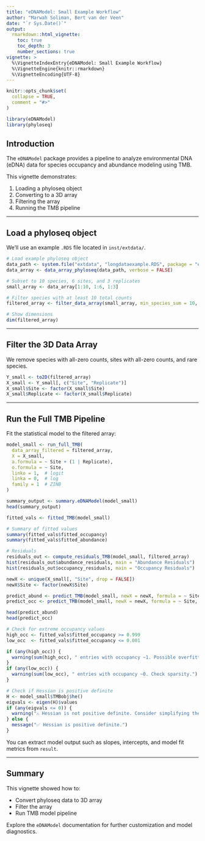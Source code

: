 ```yaml
---
title: "eDNAModel: Small Example Workflow"
author: "Marwah Soliman, Bert van der Veen"
date: "`r Sys.Date()`"
output:
  rmarkdown::html_vignette:
    toc: true
    toc_depth: 3
    number_sections: true
vignette: >
  %\VignetteIndexEntry{eDNAModel: Small Example Workflow}
  %\VignetteEngine{knitr::rmarkdown}
  %\VignetteEncoding{UTF-8}
---
```


```r
knitr::opts_chunk$set(
  collapse = TRUE,
  comment = "#>"
)

```


```r
library(eDNAModel)
library(phyloseq)
```


## Introduction

The `eDNAModel` package provides a pipeline to analyze environmental DNA (eDNA) data for species occupancy and abundance modeling using TMB.

This vignette demonstrates:

1. Loading a phyloseq object
2. Converting to a 3D array
3. Filtering the array
4. Running the TMB pipeline

---

## Load a phyloseq object

We'll use an example `.RDS` file located in `inst/extdata/`.

```r
# Load example phyloseq object
data_path <- system.file("extdata", "longdataexample.RDS", package = "eDNAModel")
data_array <- data_array_phyloseq(data_path, verbose = FALSE)

# Subset to 10 species, 6 sites, and 3 replicates
small_array <- data_array[1:10, 1:6, 1:3]

# Filter species with at least 10 total counts
filtered_array <- filter_data_array(small_array, min_species_sum = 10, save_path = NULL)

# Show dimensions
dim(filtered_array)

```

---

## Filter the 3D Data Array

We remove species with all-zero counts, sites with all-zero counts, and rare species.

```r
Y_small <- to2D(filtered_array)
X_small <- Y_small[, c("Site", "Replicate")]
X_small$Site <- factor(X_small$Site)
X_small$Replicate <- factor(X_small$Replicate)
```

---

## Run the Full TMB Pipeline

Fit the statistical model to the filtered array:

```r
model_small <- run_full_TMB(
  data_array_filtered = filtered_array,
  X = X_small,
  a.formula = ~ Site + (1 | Replicate),
  o.formula = ~ Site,
  linko = 1,  # logit
  linka = 0,  # log
  family = 1  # ZINB
)
```

```r
summary_output <- summary.eDNAModel(model_small)
head(summary_output)

```

```r
fitted_vals <- fitted_TMB(model_small)

# Summary of fitted values
summary(fitted_vals$fitted_occupancy)
summary(fitted_vals$fitted_abundance)

```

```r
# Residuals
residuals_out <- compute_residuals_TMB(model_small, filtered_array)
hist(residuals_out$abundance_residuals, main = "Abundance Residuals")
hist(residuals_out$occupancy_residuals, main = "Occupancy Residuals")
```


```r
newX <- unique(X_small[, "Site", drop = FALSE])
newX$Site <- factor(newX$Site)

predict_abund <- predict_TMB(model_small, newX = newX, formula = ~ Site, type = "abundance")
predict_occ <- predict_TMB(model_small, newX = newX, formula = ~ Site, type = "occupancy")

head(predict_abund)
head(predict_occ)

```

```r
# Check for extreme occupancy values
high_occ <- fitted_vals$fitted_occupancy >= 0.999
low_occ  <- fitted_vals$fitted_occupancy <= 0.001

if (any(high_occ)) {
  warning(sum(high_occ), " entries with occupancy ~1. Possible overfitting.")
}
if (any(low_occ)) {
  warning(sum(low_occ), " entries with occupancy ~0. Check sparsity.")
}

# Check if Hessian is positive definite
H <- model_small$TMBobj$he()
eigvals <- eigen(H)$values
if (any(eigvals <= 0)) {
  warning("⚠️ Hessian is not positive definite. Consider simplifying the model.")
} else {
  message("✅ Hessian is positive definite.")
}

```

You can extract model output such as slopes, intercepts, and model fit metrics from `result`.

---

## Summary

This vignette showed how to:

- Convert phyloseq data to 3D array
- Filter the array
- Run TMB model pipeline

Explore the `eDNAModel` documentation for further customization and model diagnostics.

